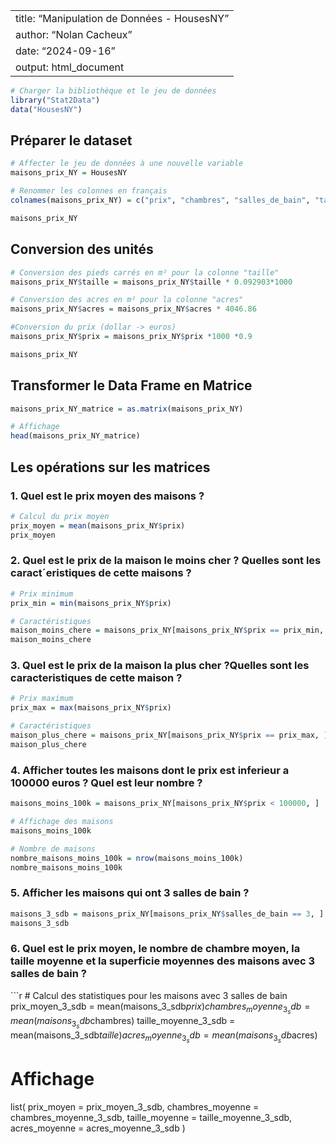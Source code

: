 
---
title: "Manipulation de Données - HousesNY"
author: "Nolan Cacheux"
date: "2024-09-16"
output: html_document
---

```r
# Charger la bibliothèque et le jeu de données
library("Stat2Data")
data("HousesNY")
```

## Préparer le dataset

```r
# Affecter le jeu de données à une nouvelle variable
maisons_prix_NY = HousesNY

# Renommer les colonnes en français
colnames(maisons_prix_NY) = c("prix", "chambres", "salles_de_bain", "taille", "acres")

maisons_prix_NY
```

## Conversion des unités

```r
# Conversion des pieds carrés en m² pour la colonne "taille"
maisons_prix_NY$taille = maisons_prix_NY$taille * 0.092903*1000

# Conversion des acres en m² pour la colonne "acres"
maisons_prix_NY$acres = maisons_prix_NY$acres * 4046.86

#Conversion du prix (dollar -> euros)
maisons_prix_NY$prix = maisons_prix_NY$prix *1000 *0.9

maisons_prix_NY
```

## Transformer le Data Frame en Matrice

```r
maisons_prix_NY_matrice = as.matrix(maisons_prix_NY)

# Affichage
head(maisons_prix_NY_matrice)
```
## Les opérations sur les matrices

### 1. Quel est le prix moyen des maisons ?

```r
# Calcul du prix moyen
prix_moyen = mean(maisons_prix_NY$prix)
prix_moyen
```

### 2. Quel est le prix de la maison le moins cher ? Quelles sont les caract´eristiques de cette maisons ?


```r
# Prix minimum
prix_min = min(maisons_prix_NY$prix)

# Caractéristiques
maison_moins_chere = maisons_prix_NY[maisons_prix_NY$prix == prix_min, ]
maison_moins_chere
```

### 3. Quel est le prix de la maison la plus cher ?Quelles sont les caracteristiques de cette maison ?


```r
# Prix maximum
prix_max = max(maisons_prix_NY$prix)

# Caractéristiques 
maison_plus_chere = maisons_prix_NY[maisons_prix_NY$prix == prix_max, ]
maison_plus_chere
```

### 4. Afficher toutes les maisons dont le prix est inferieur a 100000 euros ? Quel est leur nombre ?

```r
maisons_moins_100k = maisons_prix_NY[maisons_prix_NY$prix < 100000, ]

# Affichage des maisons
maisons_moins_100k

# Nombre de maisons
nombre_maisons_moins_100k = nrow(maisons_moins_100k)
nombre_maisons_moins_100k
```
### 5. Afficher les maisons qui ont 3 salles de bain ?

```r
maisons_3_sdb = maisons_prix_NY[maisons_prix_NY$salles_de_bain == 3, ]
maisons_3_sdb
```
### 6. Quel est le prix moyen, le nombre de chambre moyen, la taille moyenne et la superficie moyennes des maisons avec 3 salles de bain ?

```r
# Calcul des statistiques pour les maisons avec 3 salles de bain
prix_moyen_3_sdb = mean(maisons_3_sdb$prix)
chambres_moyenne_3_sdb = mean(maisons_3_sdb$chambres)
taille_moyenne_3_sdb = mean(maisons_3_sdb$taille)
acres_moyenne_3_sdb = mean(maisons_3_sdb$acres)

# Affichage 
list(
  prix_moyen = prix_moyen_3_sdb,
  chambres_moyenne = chambres_moyenne_3_sdb,
  taille_moyenne = taille_moyenne_3_sdb,
  acres_moyenne = acres_moyenne_3_sdb
)